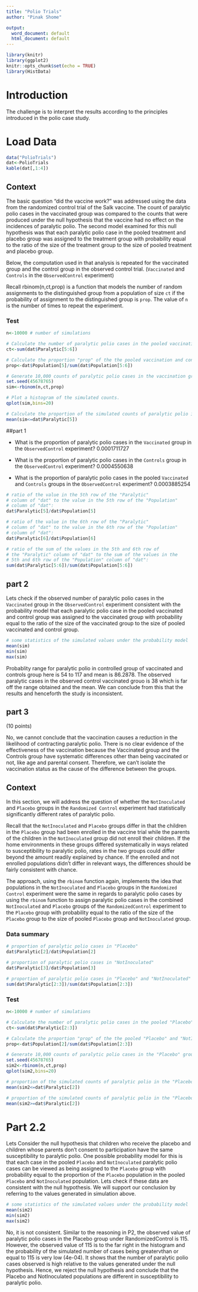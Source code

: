 ```yaml
---
title: "Polio Trials"
author: "Pinak Shome"

output:
  word_document: default
  html_document: default
---
```


```r
library(knitr)
library(ggplot2)
knitr::opts_chunk$set(echo = TRUE)
library(HistData)

```

# Introduction

The challenge is to interpret the results according to the principles introduced in the polio case study.

# Load Data

```r
data("PolioTrials")
dat<-PolioTrials
kable(dat[,1:4])

```


## Context

The basic question "did the vaccine work?" was addressed using the data from the randomized control trial of the Salk vaccine. The count of paralytic polio cases in the vaccinated group was compared to the counts that were produced under the null hypothesis that the vaccine had no effect on the incidences of paralytic polio. The second model examined for this null hypothesis was that each paralytic polio case in the pooled treatment and placebo group was assigned to the treatment group with probability equal to the ratio of the size of the treatment group to the size of pooled treatment and placebo group.   

Below, the computation used in that analysis is repeated for the vaccinated group and the control group in the observed control trial. (`Vaccinated` and `Controls` in the `ObservedControl` experiment)

Recall rbinom(n,ct,prop) is a function that models the number of random assignments to the distinguished group from a population of size `ct` if the probability of assignment to the distinguished group is `prop`. The value of `n` is the number of times to repeat the experiment.

### Test

```r
n<-10000 # number of simulations

# Calculate the number of paralytic polio cases in the pooled vaccination and control group.
ct<-sum(dat$Paralytic[5:6])

# Calculate the proportion "prop" of the the pooled vaccination and control group that are in the vaccination group.
prop<-dat$Population[5]/sum(dat$Population[5:6])

# Generate 10,000 counts of paralytic polio cases in the vaccination group under the model that each paralytic polio case in the pooled vaccination and control group has probability "prop" of being assigned to the vaccination group.
set.seed(45678765)
sim<-rbinom(n,ct,prop)

# Plot a histogram of the simulated counts.
qplot(sim,bins=20)

# Calculate the proportion of the simulated counts of paralytic polio in the "Vaccinated" group that are less than or equal to the observed count:
mean(sim<=dat$Paralytic[5])
```

##part 1

*  What is the proportion of paralytic polio cases in the `Vaccinated` group in the `ObservedControl` experiment? 0.0001711727

*  What is the proportion of paralytic polio cases in the `Controls` group in the `ObservedControl` experiment? 0.0004550638

*  What is the proportion of paralytic polio cases in the pooled `Vaccinated` and `Controls` groups in the `ObservedControl` experiment? 0.0003885254

```r
# ratio of the value in the 5th row of the "Paralytic"
# column of "dat" to the value in the 5th row of the "Population"
# column of "dat":
dat$Paralytic[5]/dat$Population[5]

# ratio of the value in the 6th row of the "Paralytic"
# column of "dat" to the value in the 6th row of the "Population"
# column of "dat":
dat$Paralytic[6]/dat$Population[6]

# ratio of the sum of the values in the 5th and 6th row of 
# the "Paralytic" column of "dat" to the sum of the values in the 
# 5th and 6th row of the "Population" column of "dat":
sum(dat$Paralytic[5:6])/sum(dat$Population[5:6])
```

## part 2

Lets check if the observed number of paralytic polio cases in the `Vaccinated` group in the `ObservedControl` experiment consistent with the probability model that each paralytic polio case in the pooled vaccinated and control group was assigned to the vaccinated group with probability equal to the ratio of the size of the vaccinated group to the size of pooled vaccinated and control group.

```r
# some statistics of the simulated values under the probability model
mean(sim)
min(sim)
max(sim)
```

Probablity range for paralytic polio in controlled group of vaccinated and controls group here is 54 to 117 and mean is 86.2878. The observed paralytic cases in the observed control vaccinated grouo is 38 which is far off the range obtained and the mean. We can conclude from this that the results and henceforth the study is inconsistent.


## part 3
(10 points)

No, we cannot conclude that the vaccination causes a reduction in the likelihood of contracting paralytic
polio. There is no clear evidence of the effectiveness of the vaccination because the Vaccinated group and
the Controls group have systematic differences other than being vaccinated or not, like age and parental
consent. Therefore, we can’t isolate the vaccination status as the cause of the difference between the groups.



## Context

In this section, we will address the question of whether the `NotInoculated` and `Placebo` groups in the `Randomized Control` experiment had statistically significantly different rates of paralytic polio. 

Recall that the `NotInoculated` and `Placebo` groups differ in that the children in the `Placebo` group had been enrolled in the vaccine trial while the parents of the children in the `NotInoculated` group did not enroll their children. If the home environments in these groups differed systematically in ways related to susceptibility to paralytic polio, rates in the two groups could differ beyond the amount readily explained by chance. If the enrolled and not enrolled populations didn't differ in relevant ways, the differences should be fairly consistent with chance.

The approach, using the `rbinom` function again, implements the idea that populations in the `NotInoculated` and `Placebo` groups in the `Randomized Control` experiment were the same in regards to paralytic polio cases by using the `rbinom` function to assign paralytic polio cases in the combined `NotInoculated` and `Placebo` groups of the `RandomizedControl` experiment to the `Placebo` group with probability equal to the ratio of the size of the `Placebo` group to the size of pooled `Placebo` group and `NotInoculated` group.

### Data summary

```r
# proportion of paralytic polio cases in "Placebo"
dat$Paralytic[2]/dat$Population[2]

# proportion of paralytic polio cases in "NotInoculated"
dat$Paralytic[3]/dat$Population[3]

# proportion of paralytic polio cases in "Placebo" and "NotInoculated" combined
sum(dat$Paralytic[2:3])/sum(dat$Population[2:3])
```


### Test

```r
n<-10000 # number of simulations

# Calculate the number of paralytic polio cases in the pooled "Placebo" and "NotInoculated" group.
ct<-sum(dat$Paralytic[2:3])

# Calculate the proportion "prop" of the the pooled "Placebo" and "NotInoculated" group that are in the "Placebo" group.
prop<-dat$Population[2]/sum(dat$Population[2:3])

# Generate 10,000 counts of paralytic polio cases in the "Placebo" group under the model that each paralytic polio case in the pooled pooled "Placebo" and "NotInoculated" group has probability "prop" of being assigned to the "Placebo" group.
set.seed(45678765)
sim2<-rbinom(n,ct,prop) 
qplot(sim2,bins=20)

# proportion of the simulated counts of paralytic polio in the "Placebo" that are less than or equal to the observed count:
mean(sim2<=dat$Paralytic[2])

# proportion of the simulated counts of paralytic polio in the "Placebo" that are greater than or equal to the observed count:
mean(sim2>=dat$Paralytic[2])
```

# Part 2.2

Lets Consider the null hypothesis that children who receive the placebo and children whose parents don't consent to participation have the same susceptibility to paralytic polio. One possible probability model for this is that each case in the pooled `Placebo` and `NotInoculated` paralytic polio cases can be viewed as being assigned to the `Placebo` group with probability equal to the proportion of the `Placebo` population in the pooled `Placebo` and `NotInoculated` population. Lets check if these data are consistent with the null hypothesis. We will support our conclusion by referring to the values generated in simulation above. 

```r
# some statistics of the simulated values under the probability model
mean(sim2)
min(sim2)
max(sim2)
```

No, it is not consistent. Similar to the reasoning in P2, the observed value of paralytic polio cases in the
Placebo group under RandomizedControl is 115. However, the observed value of 115 is to the far right in the histogram and the probability of the simulated number of cases being greatervthan or equal to 115 is very low (4e-04). It shows that the number of paralytic polio cases observed is high
relative to the values generated under the null hypothesis. Hence, we reject the null hypothesis and conclude
that the Placebo and NotInoculated populations are different in susceptibility to paralytic polio.
















